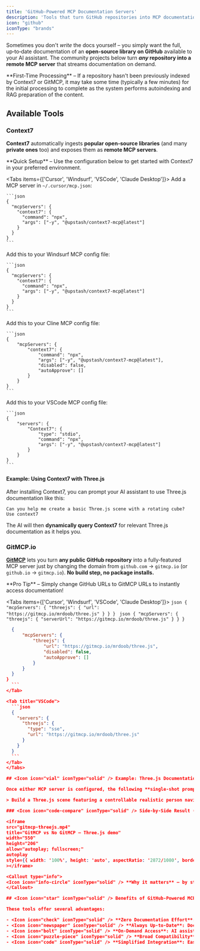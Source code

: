 ```yaml
---
title: 'GitHub-Powered MCP Documentation Servers'
description: 'Tools that turn GitHub repositories into MCP documentation servers'
icon: "github"
iconType: "brands"
---
```


Sometimes you don't *write* the docs yourself – you simply want the full, up‑to‑date documentation of an **open‑source library on GitHub** available to your AI assistant. The community projects below turn **_any_ repository into a remote MCP server** that streams documentation on demand.

<Callout type="warning">
  <Icon icon="clock" iconType="solid" /> **First-Time Processing** – If a repository hasn't been previously indexed by Context7 or GitMCP, it may take some time (typically a few minutes) for the initial processing to complete as the system performs autoindexing and RAG preparation of the content.
</Callout>

## <Icon icon="toolbox" iconType="solid" /> Available Tools

### <Icon icon="rocket" iconType="solid" /> Context7

**Context7** automatically ingests **popular open‑source libraries** (and many **private ones** too) and exposes them as **remote MCP servers**.

<Callout type="info">
  <Icon icon="bolt" iconType="solid" /> **Quick Setup** – Use the configuration below to get started with Context7 in your preferred environment.
</Callout>

<Tabs items={['Cursor', 'Windsurf', 'VSCode', 'Claude Desktop']}>
  <Tab title="Cursor">
    Add a MCP server in `~/.cursor/mcp.json`:

    ```json
    {
      "mcpServers": {
        "context7": {
          "command": "npx",
          "args": ["-y", "@upstash/context7-mcp@latest"]
        }
      }
    }
    ```
  </Tab>
  <Tab title="Windsurf">
    Add this to your Windsurf MCP config file:

    ```json
    {
      "mcpServers": {
        "context7": {
          "command": "npx",
          "args": ["-y", "@upstash/context7-mcp@latest"]
        }
      }
    }
    ```
  </Tab>
  <Tab title="Cline">
    Add this to your Cline MCP config file:

    ```json
    {
        "mcpServers": {
            "context7": {
                "command": "npx",
                "args": ["-y", "@upstash/context7-mcp@latest"],
                "disabled": false,
                "autoApprove": []
            }
        }
    }
    ```
  </Tab>
  <Tab title="VSCode">
    Add this to your VSCode MCP config file:

    ```json
    {
        "servers": {
            "Context7": {
                "type": "stdio",
                "command": "npx",
                "args": ["-y", "@upstash/context7-mcp@latest"]
            }
        }
    }
    ```
  </Tab>
</Tabs>

#### <Icon icon="lightbulb" iconType="solid" /> Example: Using Context7 with Three.js

After installing Context7, you can prompt your AI assistant to use Three.js documentation like this:

```
Can you help me create a basic Three.js scene with a rotating cube?
Use context7
```

The AI will then **dynamically query Context7** for relevant Three.js documentation as it helps you.

### <Icon icon="code-branch" iconType="solid" /> GitMCP.io

[**GitMCP**](https://gitmcp.io) lets you turn **any public GitHub repository** into a fully‑featured MCP server just by changing the domain from `github.com` → `gitmcp.io` (or `github.io` → `gitmcp.io`).  **No build step, no package installs.**

<Callout type="tip">
  <Icon icon="wand-magic-sparkles" iconType="solid" /> **Pro Tip** – Simply change GitHub URLs to GitMCP URLs to instantly access documentation!
</Callout>

<Tabs items={['Cursor', 'Windsurf', 'VSCode', 'Claude Desktop']}>
  <Tab title="Cursor">
    ```json
    {
      "mcpServers": {
        "threejs": {
          "url": "https://gitmcp.io/mrdoob/three.js"
        }
      }
    }
    ```
  </Tab>
  <Tab title="Windsurf">
    ```json
    {
      "mcpServers": {
        "threejs": {
          "serverUrl": "https://gitmcp.io/mrdoob/three.js"
        }
      }
    }
    ```
  </Tab>
  <Tab title="Cline">
  ```json
    {
        "mcpServers": {
            "threejs": {
                "url": "https://gitmcp.io/mrdoob/three.js",
                "disabled": false,
                "autoApprove": []
            }
        }
    }
}
    ```
 </Tab>

  <Tab title="VSCode">
    ```json
    {
      "servers": {
        "threejs": {
          "type": "sse",
          "url": "https://gitmcp.io/mrdoob/three.js"
        }
      }
    }
    ```
  </Tab>
</Tabs>

## <Icon icon="vial" iconType="solid" /> Example: Three.js Documentation

Once either MCP server is configured, the following **single‑shot prompt** in Cursor + Claude illustrates the improvement:

> Build a Three.js scene featuring a controllable realistic person navigating a textured dynamic urban environment with realistic lighting and subtle bloom effects. Ensure keyboard controls (WASD) for movement.

### <Icon icon="code-compare" iconType="solid" /> Side‑by‑Side Result (GitMCP vs. No GitMCP)

<iframe
  src="gitmcp-threejs.mp4"
  title="GitMCP vs No GitMCP – Three.js demo"
  width="550"
  height="206"
  allow="autoplay; fullscreen;"
  autoplay
  style={{ width: '100%', height: 'auto', aspectRatio: '2872/1080', border: '0', borderRadius: '0.5rem' }}
></iframe>

<Callout type="info">
  <Icon icon="info-circle" iconType="solid" /> **Why it matters** – by streaming the full Three.js documentation on demand, GitMCP gives the LLM precise API details (e.g. `GLTFLoader`, `DirectionalLight.castShadow`, `EffectComposer`) that would otherwise be unavailable or outdated, resulting in dramatically higher‑quality code generation.
</Callout>

## <Icon icon="star" iconType="solid" /> Benefits of GitHub-Powered MCP Servers

These tools offer several advantages:

- <Icon icon="check" iconType="solid" /> **Zero Documentation Effort**: Use existing documentation from any GitHub repository
- <Icon icon="newspaper" iconType="solid" /> **Always Up-to-Date**: Documentation is pulled directly from the latest repository version
- <Icon icon="bolt" iconType="solid" /> **On-Demand Access**: AI assistants query only what they need when they need it
- <Icon icon="puzzle-piece" iconType="solid" /> **Broad Compatibility**: Works with virtually any open-source project on GitHub
- <Icon icon="code" iconType="solid" /> **Simplified Integration**: Easy to add to your IDE or AI assistant 